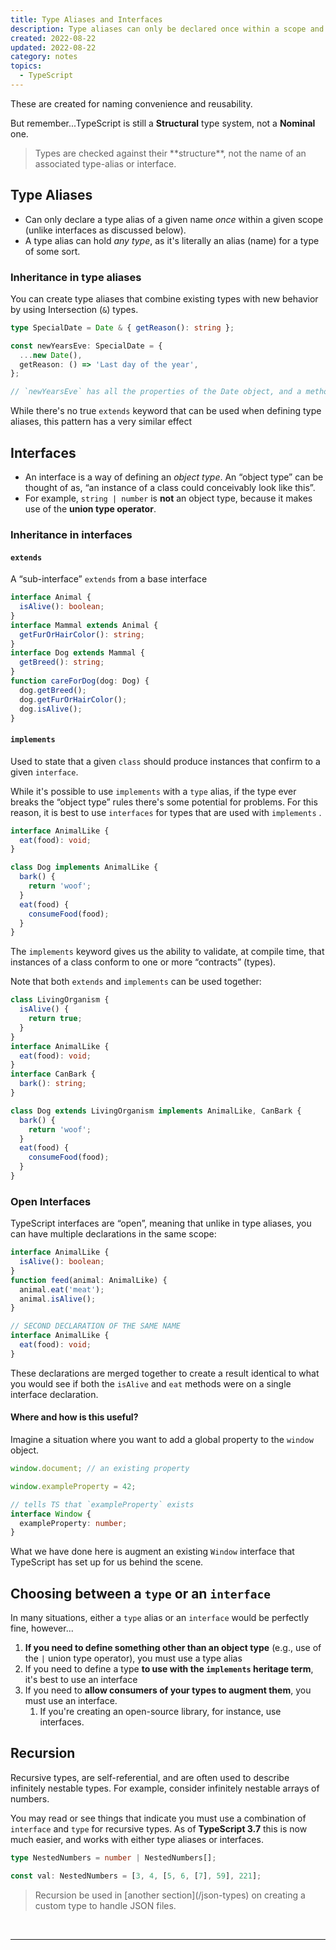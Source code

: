 ```yaml
---
title: Type Aliases and Interfaces
description: Type aliases can only be declared once within a scope and can hold any type. Interfaces, on the other hand, are used to define object types and can be extended or implemented by classes. TypeScript interfaces are open, meaning multiple declarations can be made in the same scope and are merged together. It's best to use a type alias if you need to define something other than an object type and an interface if you need to define an object type that can be extended or implemented by a class.
created: 2022-08-22
updated: 2022-08-22
category: notes
topics:
  - TypeScript
---
```


These are created for naming convenience and reusability.

But remember...TypeScript is still a **Structural** type system, not a **Nominal** one.

<blockquote className="attention">
  Types are checked against their **structure**, not the name of an associated
  type-alias or interface.
</blockquote>

## Type Aliases

- Can only declare a type alias of a given name _once_ within a given scope (unlike interfaces as discussed below).
- A type alias can hold _any type_, as it's literally an alias (name) for a type of some sort.

### Inheritance in type aliases

You can create type aliases that combine existing types with new behavior by using Intersection (`&`) types.

```ts /&/
type SpecialDate = Date & { getReason(): string };

const newYearsEve: SpecialDate = {
  ...new Date(),
  getReason: () => 'Last day of the year',
};

// `newYearsEve` has all the properties of the Date object, and a method named "getReason"
```

While there's no true `extends` keyword that can be used when defining type aliases, this pattern has a very similar effect

## Interfaces

- An interface is a way of defining an _object type_. An “object type” can be thought of as, “an instance of a class could conceivably look like this”.
- For example, `string | number` is **not** an object type, because it makes use of the **union type operator**.

### Inheritance in interfaces

#### `extends`

A “sub-interface” `extends` from a base interface

```ts /extends/
interface Animal {
  isAlive(): boolean;
}
interface Mammal extends Animal {
  getFurOrHairColor(): string;
}
interface Dog extends Mammal {
  getBreed(): string;
}
function careForDog(dog: Dog) {
  dog.getBreed();
  dog.getFurOrHairColor();
  dog.isAlive();
}
```

#### `implements`

Used to state that a given `class` should produce instances that confirm to a given `interface`.

While it's possible to use `implements` with a `type` alias, if the type ever breaks the “object type” rules there's some potential for problems. For this reason, it is best to use `interfaces` for types that are used with `implements` .

```ts /implements/
interface AnimalLike {
  eat(food): void;
}

class Dog implements AnimalLike {
  bark() {
    return 'woof';
  }
  eat(food) {
    consumeFood(food);
  }
}
```

The `implements` keyword gives us the ability to validate, at compile time, that instances of a class conform to one or more “contracts” (types).

Note that both `extends` and `implements` can be used together:

```ts /extends/ /implements/
class LivingOrganism {
  isAlive() {
    return true;
  }
}
interface AnimalLike {
  eat(food): void;
}
interface CanBark {
  bark(): string;
}

class Dog extends LivingOrganism implements AnimalLike, CanBark {
  bark() {
    return 'woof';
  }
  eat(food) {
    consumeFood(food);
  }
}
```

### Open Interfaces

TypeScript interfaces are “open”, meaning that unlike in type aliases, you can have multiple declarations in the same scope:

```ts
interface AnimalLike {
  isAlive(): boolean;
}
function feed(animal: AnimalLike) {
  animal.eat('meat');
  animal.isAlive();
}

// SECOND DECLARATION OF THE SAME NAME
interface AnimalLike {
  eat(food): void;
}
```

These declarations are merged together to create a result identical to what you would see if both the `isAlive` and `eat` methods were on a single interface declaration.

#### Where and how is this useful?

Imagine a situation where you want to add a global property to the `window` object.

```ts /window/
window.document; // an existing property

window.exampleProperty = 42;

// tells TS that `exampleProperty` exists
interface Window {
  exampleProperty: number;
}
```

What we have done here is augment an existing `Window` interface that TypeScript has set up for us behind the scene.

## Choosing between a `type` or an `interface`

In many situations, either a `type` alias or an `interface` would be perfectly fine, however...

1. **If you need to define something other than an object type** (e.g., use of the `|` union type operator), you must use a type alias
1. If you need to define a type **to use with the `implements` heritage term**, it's best to use an interface
1. If you need to **allow consumers of your types to augment them**, you must use an interface.
   1. If you're creating an open-source library, for instance, use interfaces.

## Recursion

Recursive types, are self-referential, and are often used to describe infinitely nestable types. For example, consider infinitely nestable arrays of numbers.

You may read or see things that indicate you must use a combination of `interface` and `type` for recursive types. As of **TypeScript 3.7** this is now much easier, and works with either type aliases or interfaces.

```ts
type NestedNumbers = number | NestedNumbers[];

const val: NestedNumbers = [3, 4, [5, 6, [7], 59], 221];
```

<blockquote className="info">
  Recursion be used in [another section](/json-types) on creating a custom type
  to handle JSON files.
</blockquote>

<br />

<TSFundamentalsCourse />

---

<LastUpdated updated={updated} />
